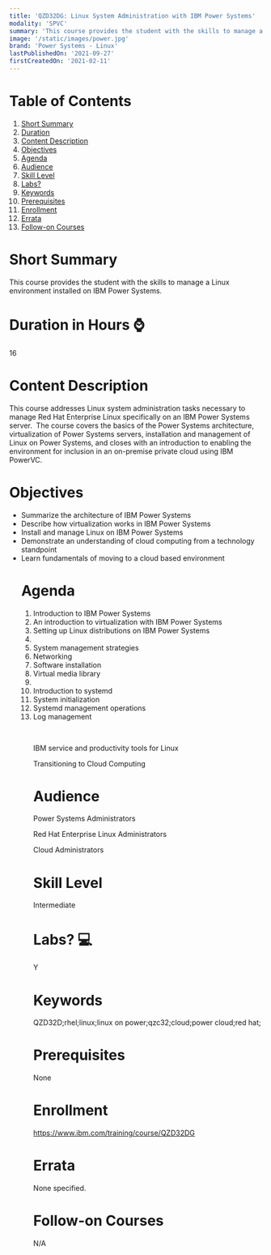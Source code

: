```yaml
---
title: 'QZD32DG: Linux System Administration with IBM Power Systems'
modality: 'SPVC'
summary: 'This course provides the student with the skills to manage a Linux environment installed on IBM Power Systems.'
image: '/static/images/power.jpg'
brand: 'Power Systems - Linux'
lastPublishedOn: '2021-09-27'
firstCreatedOn: '2021-02-11'
---
```

# Table of Contents
1.  [Short Summary](#short-summary)
2.  [Duration](#duration-in-hours-)
3.  [Content Description](#content-description)
4.  [Objectives](#objectives)
5.  [Agenda](#agenda)
6.  [Audience](#audience)
7.  [Skill Level](#skill-level)
8.  [Labs?](#labs-)
9.  [Keywords](#keywords)
10. [Prerequisites](#prerequisites)
11. [Enrollment](#enrollment)
12. [Errata](#errata)
13. [Follow-on Courses](#follow-on-courses)

# Short Summary
This course provides the student with the skills to manage a Linux environment installed on IBM Power Systems.

# Duration in Hours ⌚
16

# Content Description
<p>This course addresses Linux system administration tasks necessary to manage Red Hat Enterprise Linux specifically on an IBM Power Systems server. &nbsp;The course covers the basics of the Power Systems architecture, virtualization of Power Systems servers, installation and management of Linux on Power Systems, and closes with an introduction to enabling the environment for inclusion in an on-premise private cloud using IBM PowerVC.</p>

# Objectives
<ul /><li />Summarize the architecture of IBM Power Systems<li />Describe how virtualization works in IBM Power Systems<li />Install and manage Linux on IBM Power Systems<li />Demonstrate an understanding of cloud computing from a technology standpoint<li />Learn fundamentals of moving to a cloud based environment

# Agenda
<ol /><li />Introduction to IBM Power Systems<li />An introduction to virtualization with IBM Power Systems<li />Setting up Linux distributions on IBM Power Systems<li />&nbsp;<li />System management strategies<li />Networking<li />Software installation<li />Virtual media library<li />&nbsp;<li />Introduction to systemd<li />System initialization<li />Systemd management operations<li />Log management<p>&nbsp;</p><p>IBM service and productivity tools for Linux</p><p>Transitioning to Cloud Computing</p>

# Audience
<p>Power Systems Administrators</p><p>Red Hat Enterprise Linux Administrators</p><p>Cloud Administrators</p>

# Skill Level
Intermediate        

# Labs? 💻
Y

# Keywords
QZD32D;rhel;linux;linux on power;qzc32;cloud;power cloud;red hat;

# Prerequisites
<p>None</p>

# Enrollment
https://www.ibm.com/training/course/QZD32DG

# Errata
None specified.

# Follow-on Courses
N/A

